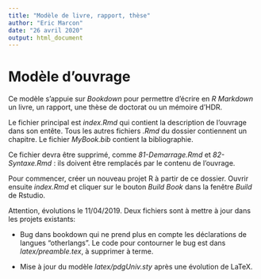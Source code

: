 ```yaml
---
title: "Modèle de livre, rapport, thèse"
author: "Eric Marcon"
date: "26 avril 2020"
output: html_document
---
```


# Modèle d'ouvrage

Ce modèle s'appuie sur _Bookdown_ pour permettre d'écrire en _R Markdown_ un livre, un rapport, une thèse de doctorat ou un mémoire d'HDR.

Le fichier principal est _index.Rmd_ qui contient la description de l'ouvrage dans son entête. Tous les autres fichiers _.Rmd_ du dossier contiennent un chapitre. Le fichier _MyBook.bib_ contient la bibliographie.

Ce fichier devra être supprimé, comme _81-Demarrage.Rmd_ et _82-Syntaxe.Rmd_ : ils doivent être remplacés par le contenu de l'ouvrage.

Pour commencer, créer un nouveau projet R à partir de ce dossier.
Ouvrir ensuite _index.Rmd_ et cliquer sur le bouton _Build Book_ dans la fenêtre _Build_ de Rstudio.

Attention, évolutions le 11/04/2019. Deux fichiers sont à mettre à jour dans les projets existants:

- Bug dans bookdown qui ne prend plus en compte les déclarations de langues "otherlangs". Le code pour contourner le bug est dans _latex/preamble.tex_, à supprimer à terme.

- Mise à jour du modèle _latex/pdgUniv.sty_ après une évolution de LaTeX.
